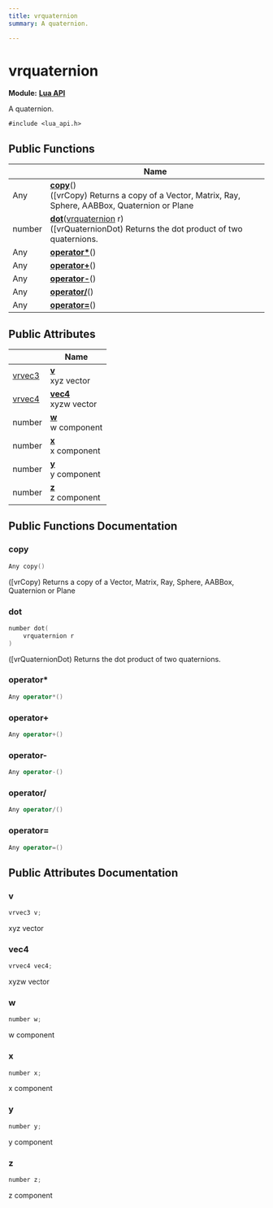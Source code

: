 ```yaml
---
title: vrquaternion
summary: A quaternion. 

---
```


# vrquaternion

**Module:** **[Lua API](../Modules/group__api__lua.mdx)**



A quaternion. 


`#include <lua_api.h>`

## Public Functions

|                | Name           |
| -------------- | -------------- |
| Any | **[copy](../Classes/structvrquaternion.mdx#copy)**()<br />([vrCopy) Returns a copy of a Vector, Matrix, Ray, Sphere, AABBox, Quaternion or Plane  |
| number | **[dot](../Classes/structvrquaternion.mdx#dot)**([vrquaternion](../Classes/structvrquaternion.mdx) r)<br />([vrQuaternionDot) Returns the dot product of two quaternions.  |
| Any | **[operator*](../Classes/structvrquaternion.mdx#operator*)**() |
| Any | **[operator+](../Classes/structvrquaternion.mdx#operator+)**() |
| Any | **[operator-](../Classes/structvrquaternion.mdx#operator-)**() |
| Any | **[operator/](../Classes/structvrquaternion.mdx#operator/)**() |
| Any | **[operator=](../Classes/structvrquaternion.mdx#operator=)**() |

## Public Attributes

|                | Name           |
| -------------- | -------------- |
| [vrvec3](../Classes/structvrvec3.mdx) | **[v](../Classes/structvrquaternion.mdx#v)** <br />xyz vector  |
| [vrvec4](../Classes/structvrvec4.mdx) | **[vec4](../Classes/structvrquaternion.mdx#vec4)** <br />xyzw vector  |
| number | **[w](../Classes/structvrquaternion.mdx#w)** <br />w component  |
| number | **[x](../Classes/structvrquaternion.mdx#x)** <br />x component  |
| number | **[y](../Classes/structvrquaternion.mdx#y)** <br />y component  |
| number | **[z](../Classes/structvrquaternion.mdx#z)** <br />z component  |

## Public Functions Documentation

### copy

```cpp
Any copy()
```

([vrCopy) Returns a copy of a Vector, Matrix, Ray, Sphere, AABBox, Quaternion or Plane 

### dot

```cpp
number dot(
    vrquaternion r
)
```

([vrQuaternionDot) Returns the dot product of two quaternions. 

### operator*

```cpp
Any operator*()
```


### operator+

```cpp
Any operator+()
```


### operator-

```cpp
Any operator-()
```


### operator/

```cpp
Any operator/()
```


### operator=

```cpp
Any operator=()
```


## Public Attributes Documentation

### v

```cpp
vrvec3 v;
```

xyz vector 

### vec4

```cpp
vrvec4 vec4;
```

xyzw vector 

### w

```cpp
number w;
```

w component 

### x

```cpp
number x;
```

x component 

### y

```cpp
number y;
```

y component 

### z

```cpp
number z;
```

z component 

